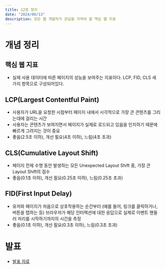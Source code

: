 ```yaml
---
title: 12장 정리
date: "2024/06/13"
description: 모든 웹 개발자가 관심을 가져야 할 핵심 웹 지표
---
```


# 개념 정리

## 핵심 웹 지표

- 실제 사용 데이터에 따른 페이지의 성능을 보여주는 지표이다. LCP, FID, CLS 세 가지 항목으로 구성되어있다.

## LCP(Largest Contentful Paint)

- 사용자가 URL을 요청한 시점부터 페이지 내에서 시각적으로 가장 큰 콘텐츠를 그리는데에 걸리는 시간
- 사용자는 콘텐츠가 보여지면서 페이지가 실제로 로드되고 있음을 인지하기 때문에 빠르게 그려지는 것이 중요
- 좋음(2.5초 이하), 개선 필요(4초 이하), 느림(4초 초과)

## CLS(Cumulative Layout Shift)

- 페이지 전체 수명 동안 발생하는 모든 Unexpected Layout Shift 중, 가장 큰 Layout Shift의 점수
- 좋음(0.1초 이하), 개선 필요(0.25초 이하), 느림(0.25초 초과)

## FID(First Input Delay)

- 유저와 페이지가 처음으로 상호작용하는 순간부터 (예를 들어, 링크를 클릭하거나, 버튼을 탭하는 등) 브라우저가 해당 인터렉션에 대한 응답으로 실제로 이벤트 핸들러 처리를 시작하기까지의 시간을 측정
- 좋음(0.1초 이하), 개선 필요(0.3초 이하), 느림(0.3초 초과)

# 발표

- [발표 자료](https://velog.io/@qkralsgud1324/Next.js-%ED%94%84%EB%A1%9C%EC%A0%9D%ED%8A%B8%EC%97%90%EC%84%9C-%EC%84%B1%EB%8A%A5-%EC%B5%9C%EC%A0%81%ED%99%94-%ED%95%98%EA%B8%B0feat.-LCP-%EC%86%8C%EC%9A%94%EC%8B%9C%EA%B0%84-%EA%B0%9C%EC%84%A0)
